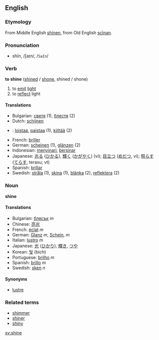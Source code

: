 ==English==
===Etymology===
From Middle English [[shinen]], from Old English [[scinan|scīnan]].
===Pronunciation===
*shīn, /ʃaɪn/, /<tt>SaIn</tt>/

===Verb===

'''to shine''' ([[shined]] / [[shone]], shined / shone)

# to [[emit]] [[light]]
# to [[reflect]] light

====Translations====

*Bulgarian: [[светя]] (1), [[блестя]] (2)
*Dutch: [[schijnen]]
*{{fi}}: [[loistaa]], [[paistaa]] (1), [[kiiltää]] (2)
*French: [[briller]]
*German: [[scheinen]] (1), [[glänzen]] (2)
*Indonesian: [[sinar|menyinari]], [[sinar|bersinar]]
*Japanese: [[光る]] ([[ひかる]]), [[輝く]] ([[かがやく]]) (vi); [[目立つ]] ([[めだつ]], vi); [[照らす]] ([[てらす]], terasu; vt)
*Spanish: [[brillar]]
*Swedish: [[stråla]] (1), [[skina]] (1), [[blänka]] (2), [[reflektera]] (2)

===Noun===
'''shine'''

====Translations====
*Bulgarian: [[блясък]] ''m''
*Chinese: [[亮光]]
*French: [[éclat]] ''m''
*German: [[Glanz]] ''m'', [[Schein]], ''m''
*Italian: [[lustro]] ''m''
*Japanese: [[光]] ([[ひかり]]), [[輝き]], [[つや]]
*Korean: [[빛]] (bich)
*Portuguese: [[brilho]] ''m''
*Spanish: [[brillo]] ''m''
*Swedish: [[sken]] ''n''

====Synonyms====
*[[lustre]]

===Related terms===
*[[shimmer]]
*[[shiner]]
*[[shiny]]

[[sv:shine]]